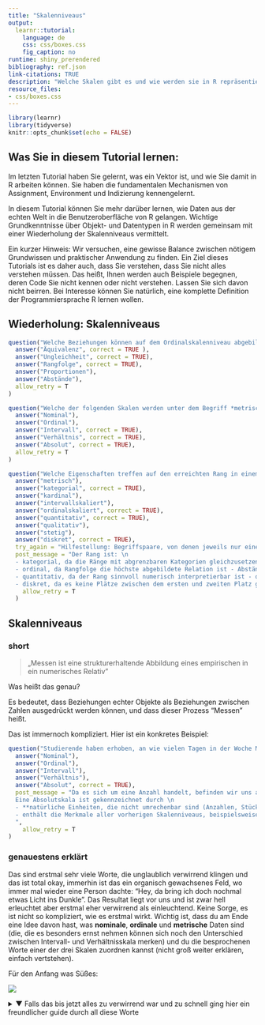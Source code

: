 ```yaml
---
title: "Skalenniveaus"
output:
  learnr::tutorial:
    language: de
    css: css/boxes.css
    fig_caption: no
runtime: shiny_prerendered
bibliography: ref.json
link-citations: TRUE
description: "Welche Skalen gibt es und wie werden sie in R repräsentiert?"
resource_files:
- css/boxes.css
---
```


```r
library(learnr)
library(tidyverse)
knitr::opts_chunk$set(echo = FALSE)
```

## Was Sie in diesem Tutorial lernen:

Im letzten Tutorial haben Sie gelernt, was ein Vektor ist, und wie Sie damit in R arbeiten können. Sie haben die fundamentalen Mechanismen von Assignment, Environment und Indizierung kennengelernt.

In diesem Tutorial können Sie mehr darüber lernen, wie Daten aus der echten Welt in die Benutzeroberfläche von R gelangen. Wichtige Grundkenntnisse über Objekt- und Datentypen in R werden gemeinsam mit einer Wiederholung der Skalenniveaus vermittelt.

Ein kurzer Hinweis: Wir versuchen, eine gewisse Balance zwischen nötigem Grundwissen und praktischer Anwendung zu finden. Ein Ziel dieses Tutorials ist es daher auch, dass Sie verstehen, dass Sie nicht alles verstehen müssen. Das heißt, Ihnen werden auch Beispiele begegnen, deren Code Sie nicht kennen oder nicht verstehen. Lassen Sie sich davon nicht beirren. Bei Interesse können Sie natürlich, eine komplette Definition der Programmiersprache R lernen wollen.

## Wiederholung: Skalenniveaus

```r
question("Welche Beziehungen können auf dem Ordinalskalenniveau abgebildet werden? (mehrere Antworten)",
  answer("Äquivalenz", correct = TRUE ),
  answer("Ungleichheit", correct = TRUE),
  answer("Rangfolge", correct = TRUE),
  answer("Proportionen"),
  answer("Abstände"),
  allow_retry = T
)
```

```r
question("Welche der folgenden Skalen werden unter dem Begriff *metrisch* zusammengefasst? (mehrere Antworten)",
  answer("Nominal"),
  answer("Ordinal"),
  answer("Intervall", correct = TRUE),
  answer("Verhältnis", correct = TRUE),
  answer("Absolut", correct = TRUE),
  allow_retry = T
)
```

```r
question("Welche Eigenschaften treffen auf den erreichten Rang in einem Wettkampf zu? (mehrere Antworten)",
  answer("metrisch"),
  answer("kategorial", correct = TRUE),
  answer("kardinal"),
  answer("intervallskaliert"),
  answer("ordinalskaliert", correct = TRUE),
  answer("quantitativ", correct = TRUE),
  answer("qualitativ"),
  answer("stetig"),
  answer("diskret", correct = TRUE),
  try_again = "Hilfestellung: Begriffspaare, von denen jeweils nur einer ausgewählt werden kann: [quantitativ - qualitativ] [stetig - diskret] [intervall - ordinal] [metrisch (Synonym: kardinal) - kategorial]",
  post_message = "Der Rang ist: \n
  - kategorial, da die Ränge mit abgrenzbaren Kategorien gleichzusetzen sind
  - ordinal, da Rangfolge die höchste abgebildete Relation ist - Abstände zwischen den Plätzen können nicht sinnvoll interpretiert werden, bzw. wir wissen nicht, wie viel schneller der erste Platz als der zweite Platz geschwommen ist. 
  - quantitativ, da der Rang sinnvoll numerisch interpretierbar ist - qualitativ wäre hingegen, wenn der Medaillenname angegeben wird (Gold, Silber, Bronze)
  - diskret, da es keine Plätze zwischen dem ersten und zweiten Platz gibt",
    allow_retry = T
  )
```

## Skalenniveaus

### short

> „Messen ist eine strukturerhaltende Abbildung eines empirischen in ein numerisches Relativ"

Was heißt das genau?

Es bedeutet, dass Beziehungen echter Objekte als Beziehungen zwischen Zahlen ausgedrückt werden können, und dass dieser Prozess "Messen" heißt.

Das ist immernoch kompliziert. Hier ist ein konkretes Beispiel:

```r
question("Studierende haben erhoben, an wie vielen Tagen in der Woche Menschen selbst kochen. Welches Skalenniveau hat die Variable?",
  answer("Nominal"),
  answer("Ordinal"),
  answer("Intervall"),
  answer("Verhältnis"),
  answer("Absolut", correct = TRUE),
  post_message = "Da es sich um eine Anzahl handelt, befinden wir uns auf der Absolutskala. Ginge es hingegen um die Zeit in Stunden oder Tagen, die innerhalb einer Woche für Kochen aufgewendet wird, wären wir auf der Verhältnisskala. \n
  Eine Absolutskala ist gekennzeichnet durch \n
  - **natürliche Einheiten, die nicht umrechenbar sind (Anzahlen, Stück)** \n
  - enthält die Merkmale aller vorherigen Skalenniveaus, beispielsweise einen natürlichen Nullpunkt.
  ",
    allow_retry = T
)
```

### genauestens erklärt


Das sind erstmal sehr viele Worte, die unglaublich verwirrend klingen und das ist total okay, immerhin ist das ein organisch gewachsenes Feld, wo immer mal wieder eine Person dachte: "Hey, da bring ich doch nochmal etwas Licht ins Dunkle". Das Resultat liegt vor uns und ist zwar hell erleuchtet aber erstmal eher verwirrend als einleuchtend. Keine Sorge, es ist nicht so kompliziert, wie es erstmal wirkt. Wichtig ist, dass du am Ende eine Idee davon hast, was **nominale**, **ordinale** und **metrische** Daten sind (die, die es besonders ernst nehmen können sich noch den Unterschied zwischen Intervall- und Verhältnisskala merken) und du die besprochenen Worte einer der drei Skalen zuordnen kannst (nicht groß weiter erklären, einfach vertstehen). 

Für den Anfang was Süßes:

![](images/scales_choclate.webp)

<details>

<summary><a>▼ Falls das bis jetzt alles zu verwirrend war und zu schnell ging hier ein freundlicher guide durch all diese Worte </a></summary>


Das Schokobild fasst eigentlich alles zusammen. Für die Menschen, die das gerne nochmal mit den Worten der Vorlesung und etwas ausführlicher sehen wollen folgt ein Entscheidungsbaum. Er ist als Gespräch mit einer Variablen über ihre Inhalte aufgebaut.


![](images/flowchart.jpg){width="100%"}

#### Fall 1: Nominalskala

Und auch hier was Süßes für den Anfang:

![](images/skalen.png)

Und jetzt nochmal bisschen ausführlicher

![](images/flowchart_1.jpg)
 
  - **Forschende:** *"Mit welchen Daten habe ich es hier zu tun? Welche Statistiken sind damit möglich?"*
    - **Kommentar:** Deswegen werden die unterschiedlichen Skalenniveaus erst unterschieden: Von dem Skalenniveau hängt ab, was du damit rechnen kannst und darfst.
  - **Variable:** *"Hi! Du stellst Fragen und ich Antworte!"*
  - **F:** *Welche Art von Werten kannst du annehmen?/ Sind die (gesetzten) Intervalle gleich groß ("äquidistant")?*
    - **Kommentar:** zu 2. Bei so ungewohnten und teilweise neuen Wörtern hilft es mir immer, mir deren Ursprung klar zu machen. Hier: **äquidistant** = gleich weit voneinander entfernt. Das ergibt total viel Sinn:
      - *äqui* kennst du aus "*Äquivalenz*" = "*gleich*" 
      - *distant*: kennst du aus "*Distanz*" = "*Entfernung*"
      - bedeutet also, dass die Einheiten der Skala *gleich weit voneinander entfernt* sind - z.B. bei einem Lineal sind ja alle Striche gleich weit voneinander entfernt, in schlau also "die Striche sind äquidistant"
       
  - **Variable:** <i>"In diesem Fall: 1.: Meine Werte können **qualitativ bzw. kategorial bzw. factor bzw. diskret bzw. diskontinuierlich** sein und sind damit automatisch 2. **nicht** äquidistant"</i>
    - **Kommentar:** Diese Worte bedeuten für das Level auf dem du arbeitest erstmal alle das gleiche (du kannst sie also äquivalent benutzen, lol.) Falls es dich interessiert:
      - **qualitativ:** eine (charakteristische) Qualität (= Eigenschaft, Beschaffenheit) aufweisend
        - Gegensatz: quantitativ: die Quantität (= Menge) betreffend
      - **kategorial:** Kategorien (= Klasse, Gattung) betreffend
        - Gegentsatz: metrisch: messbar (gleicher Wortstamm wie Meter, deshalb als Eselbrücke: Ein Meter ist metrisch!)
      - **factor/ faktoriell:** nach Faktoren (= Aspekten/ Bestandteilen) aufgeschlüsselt UND: zentrale Objektklasse in R zur Berechnung genau dieser Skalen brauchen
        - Gegensatz: numerisch: eine Nummer (= Zahl) betreffend; Datentyp in R
      - **diskret:** durch _endliche_ Intervalle oder Abstände _voneinander getrennt_. 
        - Ein bisschen wie Sekret: etwas das abgesondert wird. 
        - Eselsbrücke: diskret = konkret.
        - Gegensatz: stetig: beständig, kontinuierlich; (wie du es auch im Alltag nutzt)
      - **diskontinuierlich**: _nicht_ kontinuierlich, unterbrochen
        - Gegensatz: kontinuierlich: ununterbrochen, stetig (so wie du es auch im Alltag benutzt; auch: Kontinuum)
    
![](images/flowchart_2.jpg)  
  
  - **Variable:** *"Will sagen: meine Werte lassen sich in ein Kategoriensystem einordnen"*
  - **Forschende:** *"Ok, cool! Lassen deine Werte sich in eine logische Reihenfolge bringen?"*
  - **V:** *"Nein!"*

![](images/flowchart_3.jpg){width="100%"}

  - $\to$ _**NOMINALSKALA**_
    - **Komentar:** **Nomen**: Namen. Daten können anhand von namentlichen (nicht zahlenmäßigen) Einheiten unterschieden werden
    - Die Charakteristiken der Nominalskala:
      - Die Merkmalsausprägungen liegen in **Kategorien** vor.
      - Es gibt **keine** logische Rangfolge
      - Beispiele: Prüfung bestanden? Farbe deine Fahrrades?
      - Zugelassene logische Operaturen sind gleich ($=$) und ungleich ($\neq$)
        - also: 
          - rot $=$ rot
          - rot $\neq$ grün
      - Es wird noch einmal zwischen **binären** und **multinominalen** Skalen unterschieden. Das ist so, weil manche Statistiken sich nur mit binären bzw. multinominalen Variablen rechnen lassen.
        - **binär**: zwei Ausprägungen verwendend; Wortstamm: Bi: Zwei (wie in **Bi**närcode, **Bi**sexualität oder auch non-**bi**när)
        - **multinominal**: mehrere Ausprägungen verwendend
          - Multi: Viel (Multivitaminsaft)
          - nominal: den Nennwert betreffend; s. Nomen weiter oben

![](images/nominal.jpg)

#### Fall 2: Ordinalskala

![](images/flowchart_4.jpg){width="100%"}

  - **Forschende:** *"Okay, also deine Werte sind diskret. Lassen sie sich in eine logische Rangfolge bringen?"*
  - **V:** *"JA!"*
  - $\to$ _**ORDINAL- / RANGSKALA**_
    - **Kommentar:** **Ordinal**: eine Ordnung (Rangfolge) anzeigend
    - Die Charakteristiken der Ordinalskala:
      - Die Merkmalsausprägungen liegen in **Kategorien** vor, welche eine logische Rangfolge haben
      - Beispiele: Kleidergrößen (S < M < L), Plätze bei Wettkämpfen (1 < 2 < 3)
      - Zugelassene logische Operaturen sind neben gleich ($=$) und ungleich ($\neq$) auch kleiner ($<$) und größer ($>$)
        - also: 
          - S $=$ S
          - S $\neq$ M
          - S $<$ L
          - L $>$ M

![](images/ranktest.png){width="50%"}

#### Fall 3: Intervallskala

![](images/flowchart_5.jpg){width="100%"}

  - **Forschende:** *"Ich mal wieder. 1. Welche Art von Werten kannst du annehmen?/ 2. Sind die (gesetzten) Intervalle gleich groß ("äquidistant")?"*
  - **Variable:** *"1. quantitativ/ metrisch/ numerisch/ stetig/ kontinuierlich. 2. ja"*
  - $\to$ _**Kardinalskalen**_: Ein Zwischenschritt ist erreicht: die Kardninalskalen
    - **kardinal**: besonders wichtig, vorzüglich (weil wir damit besonders viele besonders gute Statistiken rechnen können)
    - zum merken: ein Kardinal in der katholischen Kirche ist der höchste Würdenträger nach dem Papst - also auch besonders wichtig
  - **F:** *"Okay, eine letzte Frage noch: Hast du einen natürlichen Nullpunkt?"*
  - **V:** *"Nö!"*

![](images/flowchart_6.jpg)

  - $\to$ _**INTERVALLSKALA**_: 
    - **Kommentar:** **Intervall**: Bereich zwischen zwei Punkten auf einer Strecke oder Skala. Die Unterschiede auf dieser Skala werden in Intervallen angegeben und sind alle gleich groß.
    - Die Charakteristiken der Intervallskala:
      - Die Merkmalsausprägungen liegen äquidistanten (gleichgroßen) Intervallen vor
      - Beispiele: Temperatur in Grad Celsius, Jahreszahlen
      - Zugelassene logische Operaturen sind neben gleich ($=$), ungleich ($\neq$), kleiner ($<$) und größer ($>$) auch Plus ($+$) und Minus ($-$)
        - also: 
          - 10°C $=$ 10°C
          - 10°C $\neq$ 15°C
          - 10°C $<$ 20°C
          - 10°C $>$ 5°C
          - 10°C $+$ 1°C $=$ 11°C
          - 10°C $-$ 2°C $=$ 8°C
          
![](images/continous_discrete.png)

#### Fall 4: Verhältnisskala/ Rationalskala

![](images/flowchart_7.jpg)

  - **Forschende:** *"Okay, deine Daten sind numerisch. Haben sie einen absoluten Nullpunkt?"*
  - **Variable:** *"Ja!"*
  - **F:** *"Erhebe ich deine Daten mit messen oder zählen?"*
  - **V:** *"Messen."*
  
![](images/flowchart_8.jpg)

  - $\to$ _**RATIONAL-/ VERHÄLTNISSKALA**_
    - **Ratio**: Vernunft; rational: vernünftig; Eselsbrücke: Wer vernünftig ist, ist verhältnismäßig.
    - Charakteristiken der Verhältnisskala:
      - bildet Verhältnisse von Zahlen adäquat ab
      - Hat einen absoluten Nullpunkt
      - Beispiele: physikalische Größen wie Meter, Kilogramm, Temperaturen in Kelvin
      - Zugelassene logische Operatoren: neben $=$, $\neq$, $<$, $>$, $+$ und $-$ auch Multiplikationen $\cdot$ und Divisionen $:$
        - 1m $=$ 1m
        - 1m $\neq$ 2m
        - 1m $<$ 3m
        - 1m $>$ 0.5m
        - 1m $+$ 4m $=$ 5m
        - 1m $-$ 0.3m $=$ 0.7m
        - 1m $\cdot$ 6 $=$ 6m
        - 1m $:$ 10 $=$ 0.1m

#### Fall 5: Absolutskala

![](images/flowchart_9.jpg)

  - **Forschende:** "Okay, deine Daten sind numerisch. Haben sie einen absoluten Nullpunkt?"
  - **Variable:** "Ja!"
  - **F:** Messen oder zählen?
  - **V:** Zählen!
  - $\to$ _**Absolutskala**_
  - absolut: ganz und gar -> es geht um ganze Zahlen/ Dinge/ natürliche Einheiten/ Stück
  - bildet Verhältnisse von Zahlen adäquat ab
  - Hat einen absoluten Nullpunkt
  - Beispiele: Menschen, Fahrräder, Münzen etc.
  - Zugelassene logische Operatoren: neben $=$, $\neq$, $<$, $>$, $+$ und $-$ auch Multiplikationen $\cdot$ und Divisionen $:$
    - 1 Fahrrad $=$ 1 Fahrrad
    - 1 Fahrrad $\neq$ 2  Fahrräder
    - 1 Fahrrad $<$ 3  Fahrräder
    - 1 Fahrrad $>$ kein Fahrrad
    - 1 Fahrrad $+$ 4  Fahrräder $=$ 5  Fahrräder
    - 30  Fahrräder $-$ 6  Fahrräder $=$ 24  Fahrräder
    - 1 Fahrrad $\cdot$ 6 $=$ 6  Fahrräder
    - 20 Fahrrad $:$ 10 $=$ 2  Fahrräder



<\details\>





## Skalenniveaus in R

R bietet hauseigene Datenformate an, um Daten in unterschiedlichen Skalenniveaus gut zu repräsentieren. Hier ist eine Auswahl davon:

::: grau-nb
-   `character`: Text
-   `factor`: effizienter als Text
-   `ordered factor` Sonderfall für ordinale Daten
-   `double`: für Zahlen
:::

Nehmen wir folgenden Beispieldatensatz (`rtutorials::einkaufen`):

Diese Daten wurden von Studierenden im Rahmen dieser Vorlesung im WiSe 2022-23 erhoben. Dabei fokussieren wir uns auf verschiedene Fälle:

-   Das *Lieblingsessen* von Bioladenbesucher\*innen (nominal)
-   Das *Verkehrsmittel*, mit dem sie zum Laden gekommen sind (nominal)
-   Die *Frequenz*, mit der sie einkaufen gehen (ordinal)
-   Den *Weg*, den sie zurückgelegt haben in Kilometern (Verhältnis)

```r
head(rtutorials::einkaufen) |> dplyr::select(Essen, Verkehrsmittel, Frequenz, Weg) |> dplyr::mutate(Essen = as.character(Essen))
```

Hier sehen wir die obersten 6 Zeilen des Datensatzes. Wofür könnten die kleinen Abkürzungen \<chr\>, \<fctr\>, \<ord\> und \<dbl\> \`stehen?

```r
quiz(caption = "Wofür könnten die Abkürzungen stehen?",
  question_text("chr",
                answer("character", correct = TRUE),
                answer("text", correct = TRUE),
                answer("Character", correct = TRUE),
                allow_retry = TRUE
  ),
   question_text("fctr",
                answer("factor", correct = TRUE),
                answer("Factor", correct = TRUE),
                answer("Faktor", correct = TRUE),
                allow_retry = TRUE
  ),
   question_text("ord",
                answer("ordered factor", correct = TRUE),
                answer("Ordered Factor", correct = TRUE),
                answer("geordneter Faktor", correct = TRUE),
                allow_retry = TRUE
  ),
   question_text("dbl",
                answer("double", correct = TRUE),
                answer("double precision floating point number", correct = TRUE),
                answer("Double", correct = TRUE),
                allow_retry = TRUE
  )
)
```

| Abkürzung | Datenformat                            | geeignet für       |
|-----------|----------------------------------------|--------------------|
| \<chr\>   | character                              | Text               |
| \<fctr\>  | factor                                 | nominale Daten     |
| \<ord\>   | ordered factor                         | ordinale Daten     |
| \<dbl\>   | double precision floating point number | quantitative Daten |

Bei `character`-Variablen werden die Inhalte als reiner Text gespeichert.

Die Variable Verkehrsmittel enthält eine handvoll verschiedener Ausprägungen, auch Stufen genannt. Die ersten 20 Werte sehen so aus:

```r
rtutorials::einkaufen$Verkehrsmittel |> as.character() |> head(20)
```

```r
quiz(
  question(text = "Welches Skalenniveau hat die Variable *Einkaufen*?",
         answer("Nominal", correct = T),
         answer("Ordinal"),
         answer("Intervall"),
         answer("Verhältnis"),
         answer("Absolut"),
         allow_retry = T
         ),
  question("Was trifft noch auf die Variable *Einkaufen* zu?",
           answer("kategorial", correct = T),
           answer("kardinal / metrisch"),
           answer("qualitativ", correct = T),
           answer("quantitativ"),
           answer("diskret", correct = T),
           answer("stetig")
  )
)
  
```

Bei kategorialen Variablen ist es oft sinnvoll, die Variable in einen `factor` umzuwandeln. Intern werden die verschiedenen Stufen oder engl. "Levels" mit Zahlen codiert, die weniger Speicherplatz brauchen als immer wieder den gesamten Text zu speichern. Das vermeidet unnötige Dopplung und macht das Ganze effizienter. Zusätzlich wird noch einmal mit abgespeichert, welche Zahl welches "Level" codiert.

Auf der Oberfläche wird es gleich dargestellt, weil R für die Zahlen automatisch wieder den richtigen Text einsetzt, aber unter der Oberfläche wird mit Zahlen gearbeitet, was gerade bei großen Datenmengen deutlich effizienter ist.

" Fahrräder" wird dann codiert als 1, "ÖPNV" als 2

```r
levels(rtutorials::einkaufen$Verkehrsmittel)
```
